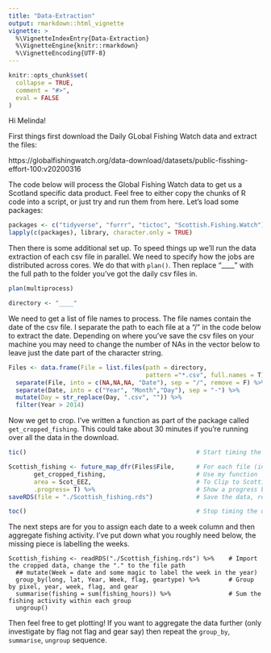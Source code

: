 ```yaml
---
title: "Data-Extraction"
output: rmarkdown::html_vignette
vignette: >
  %\VignetteIndexEntry{Data-Extraction}
  %\VignetteEngine{knitr::rmarkdown}
  %\VignetteEncoding{UTF-8}
---
```


```r
knitr::opts_chunk$set(
  collapse = TRUE,
  comment = "#>",
  eval = FALSE
)
```

Hi Melinda!

First things first download the Daily GLobal Fishing Watch data and extract the files:

https://globalfishingwatch.org/data-download/datasets/public-fisshing-effort-100:v20200316

The code below will process the Global Fishing Watch data to get us a Scotland specific data product. Feel free to either copy the chunks of R code into a script, or just try and run them from here. Let's load some packages:

```r
packages <- c("tidyverse", "furrr", "tictoc", "Scottish.Fishing.Watch") # List packages
lapply(c(packages), library, character.only = TRUE)                     # Load packages

```

Then there is some additional set up. To speed things up we'll run the data extraction of each csv file in parallel. We need to specify how the jobs are distributed across cores. We do that with `plan()`. Then replace "____" with the full path to the folder you've got the daily csv files in.

```r
plan(multiprocess)                                                      # Choose the method to parallelise by with furrr

directory <- "____"

```

We need to get a list of file names to process. The file names contain the date of the csv file. I separate the path to each file at a "/" in the code below to extract the date. Depending on where you've save the csv files on your machine you may need to change the number of NAs in the vector below to leave just the date part of the character string.

```r
Files <- data.frame(File = list.files(path = directory,                 # Get a list of files to import 
                                      pattern ="*.csv", full.names = T)) %>% 
  separate(File, into = c(NA,NA,NA, "Date"), sep = "/", remove = F) %>% # Pull the date from the file name
  separate(Date, into = c("Year", "Month","Day"), sep = "-") %>%        # Get time columns for grouping time steps
  mutate(Day = str_replace(Day, ".csv", "")) %>%                        # Remove the file extension from the last column
  filter(Year > 2014)                                                   # If you want to drop old files now for speed you could do it here.

```

Now we get to crop. I've written a function as part of the package called `get_cropped_fishing`. This could take about 30 minutes if you're running over all the data in the download.

```r
tic()                                               # Start timing the operation

Scottish_fishing <- future_map_dfr(Files$File,      # For each file (in parallel) (and appending results into a single dataframe)
       get_cropped_fishing,                         # Use my function 
       area = Scot_EEZ,                             # To Clip to Scottish waters
       .progress= T) %>%                            # Show a progress bar
saveRDS(file = "./Scottish_fishing.rds")            # Save the data, replace the "." with the path to where you want to save to

toc()                                               # Stop timing the operation

```

The next steps are for you to assign each date to a week column and then aggregate fishing activity. I've put down what you roughly need below, the missing piece is labelling the weeks.

```Aggregating
Scottish_fishing <- readRDS("./Scottish_fishing.rds") %>%    # Import the cropped data, change the "." to the file path
  ## mutate(Week = date and some magic to label the week in the year)
  group_by(long, lat, Year, Week, flag, geartype) %>%        # Group by pixel, year, week, flag, and gear
  summarise(fishing = sum(fishing_hours)) %>%                # Sum the fishing activity within each group 
  ungroup()            

```

Then feel free to get plotting! If you want to aggregate the data further (only investigate by flag not flag and gear say) then repeat the `group_by`, `summarise`, `ungroup` sequence.
